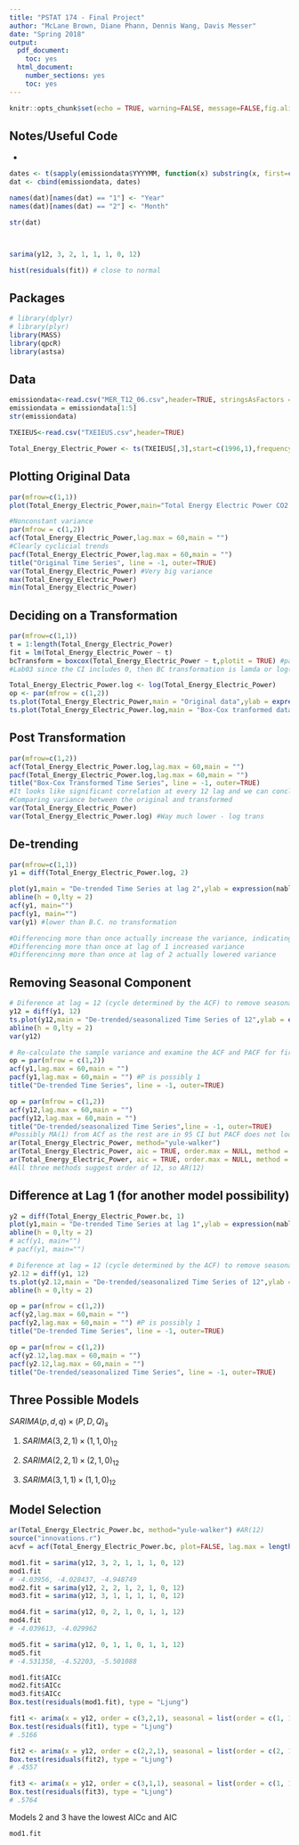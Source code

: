 ---
title: "PSTAT 174 - Final Project"
author: "McLane Brown, Diane Phann, Dennis Wang, Davis Messer"
date: "Spring 2018"
output:
  pdf_document:
    toc: yes
  html_document:
    number_sections: yes
    toc: yes
---

```{r setup, include=FALSE}
knitr::opts_chunk$set(echo = TRUE, warning=FALSE, message=FALSE,fig.align = "center")
```

## Notes/Useful Code

*

```{r eval=F}
dates <- t(sapply(emissiondata$YYYYMM, function(x) substring(x, first=c(1,5), last=c(4, 6))))
dat <- cbind(emissiondata, dates)

names(dat)[names(dat) == "1"] <- "Year"
names(dat)[names(dat) == "2"] <- "Month"

str(dat)



sarima(y12, 3, 2, 1, 1, 1, 0, 12)

hist(residuals(fit)) # close to normal
```

## Packages

```{r packages}
# library(dplyr)
# library(plyr)
library(MASS)
library(qpcR)
library(astsa)
```

## Data

```{r data}
emissiondata<-read.csv("MER_T12_06.csv",header=TRUE, stringsAsFactors = FALSE)
emissiondata = emissiondata[1:5]
str(emissiondata)

TXEIEUS<-read.csv("TXEIEUS.csv",header=TRUE)

Total_Energy_Electric_Power <- ts(TXEIEUS[,3],start=c(1996,1),frequency=12) #Time series data
```

## Plotting Original Data

```{r plot}
par(mfrow=c(1,1))
plot(Total_Energy_Electric_Power,main="Total Energy Electric Power CO2 Emission per Million Metric Ton") #Plotting time series

#Nonconstant variance
par(mfrow = c(1,2))
acf(Total_Energy_Electric_Power,lag.max = 60,main = "")
#Clearly cyclicial trends
pacf(Total_Energy_Electric_Power,lag.max = 60,main = "")
title("Original Time Series", line = -1, outer=TRUE)
var(Total_Energy_Electric_Power) #Very big variance
max(Total_Energy_Electric_Power)
min(Total_Energy_Electric_Power)
```

## Deciding on a Transformation

```{r detrend}
par(mfrow=c(1,1))
t = 1:length(Total_Energy_Electric_Power)
fit = lm(Total_Energy_Electric_Power ~ t)
bcTransform = boxcox(Total_Energy_Electric_Power ~ t,plotit = TRUE) #package qpcR
#Lab03 since the CI includes 0, then BC transformation is lamda or log(data)

Total_Energy_Electric_Power.log <- log(Total_Energy_Electric_Power)
op <- par(mfrow = c(1,2))
ts.plot(Total_Energy_Electric_Power,main = "Original data",ylab = expression(X[t]))
ts.plot(Total_Energy_Electric_Power.log,main = "Box-Cox tranformed data-log", ylab = expression(Y[t]))
```


## Post Transformation

```{r}
par(mfrow=c(1,2))
acf(Total_Energy_Electric_Power.log,lag.max = 60,main = "")
pacf(Total_Energy_Electric_Power.log,lag.max = 60,main = "")
title("Box-Cox Transformed Time Series", line = -1, outer=TRUE)
#It looks like significant correlation at every 12 lag and we can conclude seasonal component d=12
#Comparing variance between the original and transformed
var(Total_Energy_Electric_Power)
var(Total_Energy_Electric_Power.log) #Way much lower - log trans
```

## De-trending

```{r}
par(mfrow=c(1,1))
y1 = diff(Total_Energy_Electric_Power.log, 2)

plot(y1,main = "De-trended Time Series at lag 2",ylab = expression(nabla~Y[t])) #quadratic trend
abline(h = 0,lty = 2)
acf(y1, main="")
pacf(y1, main="")
var(y1) #lower than B.C. no transformation

#Differencing more than once actually increase the variance, indicating over differencing 
#Differencing more than once at lag of 1 increased variance
#Differencinng more than once at lag of 2 actually lowered variance

```

## Removing Seasonal Component

```{r}
# Diference at lag = 12 (cycle determined by the ACF) to remove seasonal component
y12 = diff(y1, 12)
ts.plot(y12,main = "De-trended/seasonalized Time Series of 12",ylab = expression(nabla^{12}~nabla~Y[t]))
abline(h = 0,lty = 2)
var(y12)

# Re-calculate the sample variance and examine the ACF and PACF for first difference
op = par(mfrow = c(1,2))
acf(y1,lag.max = 60,main = "")
pacf(y1,lag.max = 60,main = "") #P is possibly 1
title("De-trended Time Series", line = -1, outer=TRUE)
```

```{r}
op = par(mfrow = c(1,2))
acf(y12,lag.max = 60,main = "")
pacf(y12,lag.max = 60,main = "")
title("De-trended/seasonalized Time Series",line = -1, outer=TRUE)
#Possibly MA(1) from ACf as the rest are in 95 CI but PACF does not look like it
ar(Total_Energy_Electric_Power, method="yule-walker")
ar(Total_Energy_Electric_Power, aic = TRUE, order.max = NULL, method = c("ols")) #using OLS method
ar(Total_Energy_Electric_Power, aic = TRUE, order.max = NULL, method = c("mle")) #using MLE method
#All three methods suggest order of 12, so AR(12)
```

## Difference at Lag 1 (for another model possibility)

```{r}
y2 = diff(Total_Energy_Electric_Power.bc, 1)
plot(y1,main = "De-trended Time Series at lag 1",ylab = expression(nabla~Y[t])) #quadratic trend
abline(h = 0,lty = 2)
# acf(y1, main="")
# pacf(y1, main="")

# Diference at lag = 12 (cycle determined by the ACF) to remove seasonal component
y2.12 = diff(y1, 12)
ts.plot(y2.12,main = "De-trended/seasonalized Time Series of 12",ylab = expression(nabla^{12}~nabla~Y[t]))
abline(h = 0,lty = 2)

op = par(mfrow = c(1,2))
acf(y2,lag.max = 60,main = "")
pacf(y2,lag.max = 60,main = "") #P is possibly 1
title("De-trended Time Series", line = -1, outer=TRUE)

op = par(mfrow = c(1,2))
acf(y2.12,lag.max = 60,main = "")
pacf(y2.12,lag.max = 60,main = "")
title("De-trended/seasonalized Time Series", line = -1, outer=TRUE)
```

## Three Possible Models

$SARIMA(p,d,q)\times(P,D,Q)_s$

1. $SARIMA(3, 2, 1)\times(1, 1, 0)_{12}$

2. $SARIMA(2,2,1)\times(2,1,0)_{12}$

3. $SARIMA(3, 1, 1)\times(1, 1, 0)_{12}$

## Model Selection

```{r trash}
ar(Total_Energy_Electric_Power.bc, method="yule-walker") #AR(12)
source("innovations.r")
acvf = acf(Total_Energy_Electric_Power.bc, plot=FALSE, lag.max = length(Total_Energy_Electric_Power.bc))$acf[,1,1] * var(Total_Energy_Electric_Power.bc)

mod1.fit = sarima(y12, 3, 2, 1, 1, 1, 0, 12)
mod1.fit
# -4.03956, -4.028437, -4.948749
mod2.fit = sarima(y12, 2, 2, 1, 2, 1, 0, 12)
mod3.fit = sarima(y12, 3, 1, 1, 1, 1, 0, 12)

mod4.fit = sarima(y12, 0, 2, 1, 0, 1, 1, 12)
mod4.fit
# -4.039613, -4.029962

mod5.fit = sarima(y12, 0, 1, 1, 0, 1, 1, 12)
mod5.fit
# -4.531358, -4.52203, -5.501088

mod1.fit$AICc
mod2.fit$AICc
mod3.fit$AICc
Box.test(residuals(mod1.fit), type = "Ljung")

```



```{r Ljung}
fit1 <- arima(x = y12, order = c(3,2,1), seasonal = list(order = c(1, 1, 0), period = 12))
Box.test(residuals(fit1), type = "Ljung")
# .5166

fit2 <- arima(x = y12, order = c(2,2,1), seasonal = list(order = c(2, 1, 0), period = 12))
Box.test(residuals(fit2), type = "Ljung")
# .4557

fit3 <- arima(x = y12, order = c(3,1,1), seasonal = list(order = c(1, 1, 0), period = 12))
Box.test(residuals(fit3), type = "Ljung")
# .5764

```

Models 2 and 3 have the lowest AICc and AIC

```{r}
mod1.fit
```










